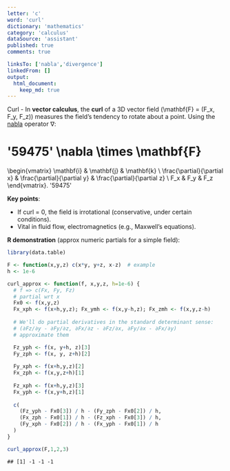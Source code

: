 ```yaml
---
letter: 'c'
word: 'curl'
dictionary: 'mathematics'
category: 'calculus'
dataSource: 'assistant'
published: true
comments: true

linksTo: ['nabla','divergence']
linkedFrom: []
output:
  html_document:
    keep_md: true
---
```




<a id="curl">Curl</a> - In **vector calculus**, the **curl** of a 3D vector field \(\mathbf{F} = (F_x, F_y, F_z)\) measures the field’s tendency to rotate about a point. Using the [nabla](#nabla) operator ∇:

'59475'
\nabla \times \mathbf{F} 
= 
\begin{vmatrix}
\mathbf{i} & \mathbf{j} & \mathbf{k} \\
\frac{\partial}{\partial x} & \frac{\partial}{\partial y} & \frac{\partial}{\partial z} \\
F_x & F_y & F_z
\end{vmatrix}.
'59475'

**Key points**:
- If curl = 0, the field is irrotational (conservative, under certain conditions).
- Vital in fluid flow, electromagnetics (e.g., Maxwell’s equations).

**R demonstration** (approx numeric partials for a simple field):


``` r
library(data.table)

F <- function(x,y,z) c(x*y, y+z, x-z)  # example
h <- 1e-6

curl_approx <- function(f, x,y,z, h=1e-6) {
  # f => c(Fx, Fy, Fz)
  # partial wrt x
  Fx0 <- f(x,y,z)
  Fx_xph <- f(x+h,y,z); Fx_ymh <- f(x,y-h,z); Fx_zmh <- f(x,y,z-h)
  
  # We'll do partial derivatives in the standard determinant sense:
  # (∂Fz/∂y - ∂Fy/∂z, ∂Fx/∂z - ∂Fz/∂x, ∂Fy/∂x - ∂Fx/∂y)
  # approximate them

  Fz_yph <- f(x, y+h, z)[3]
  Fy_zph <- f(x, y, z+h)[2]
  
  Fy_xph <- f(x+h,y,z)[2]
  Fx_zph <- f(x,y,z+h)[1]
  
  Fz_xph <- f(x+h,y,z)[3]
  Fx_yph <- f(x,y+h,z)[1]
  
  c(
    (Fz_yph - Fx0[3]) / h - (Fy_zph - Fx0[2]) / h,
    (Fx_zph - Fx0[1]) / h - (Fz_xph - Fx0[3]) / h,
    (Fy_xph - Fx0[2]) / h - (Fx_yph - Fx0[1]) / h
  )
}

curl_approx(F,1,2,3)
```

```
## [1] -1 -1 -1
```

